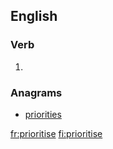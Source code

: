 ==English==

===Verb===
{{en-verb|prioritis|ing}}

# {{alternative spelling of|prioritize|lang=en}}

===Anagrams===
* [[priorities#English|priorities]]

[[fr:prioritise]]
[[fi:prioritise]]